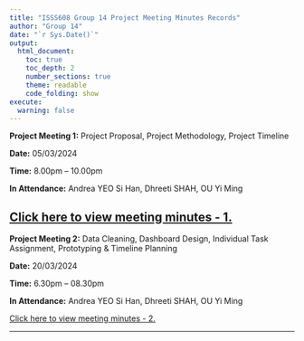```yaml
---
title: "ISSS608 Group 14 Project Meeting Minutes Records"
author: "Group 14"
date: "`r Sys.Date()`"
output:
  html_document:
    toc: true
    toc_depth: 2
    number_sections: true
    theme: readable
    code_folding: show
execute: 
  warning: false
---
```


**Project Meeting 1:** Project Proposal, Project Methodology, Project Timeline

**Date:** 05/03/2024

**Time:** 8.00pm -- 10.00pm

**In Attendance:** Andrea YEO Si Han, Dhreeti SHAH, OU Yi Ming

[Click here to view meeting minutes - 1.](meeting1.qmd)
------------------------------------------------------------------------

**Project Meeting 2:** Data Cleaning, Dashboard Design, Individual Task Assignment, Prototyping & Timeline Planning 

**Date:** 20/03/2024

**Time:** 6.30pm -- 08.30pm

**In Attendance:** Andrea YEO Si Han, Dhreeti SHAH, OU Yi Ming

[Click here to view meeting minutes - 2.](meeting2.qmd)

------------------------------------------------------------------------

